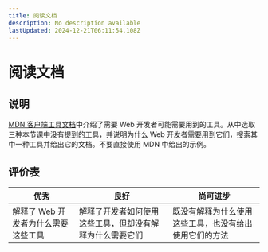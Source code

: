 ```yaml
---
title: 阅读文档
description: No description available
lastUpdated: 2024-12-21T06:11:54.108Z
---
```


# 阅读文档

## 说明

[MDN 客户端工具文档](https://developer.mozilla.org/zh-CN/docs/Learn/Tools_and_testing/Understanding_client-side_tools/Overview)中介绍了需要 Web 开发者可能需要用到的工具。从中选取三种本节课中没有提到的工具，并说明为什么 Web 开发者需要用到它们，搜索其中一种工具并给出它的文档。不要直接使用 MDN 中给出的示例。

## 评价表

| 优秀 | 良好 | 尚可进步 |
| --- | --- | --- |
| 解释了 Web 开发者为什么需要这些工具 | 解释了开发者如何使用这些工具，但却没有解释为什么需要它们 | 既没有解释为什么使用这些工具，也没有给出使用它们的方法 |

